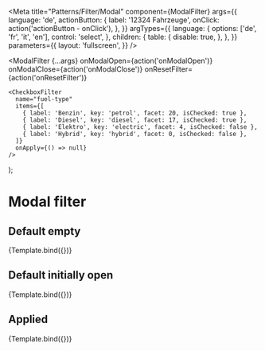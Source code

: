 


<Meta
  title="Patterns/Filter/Modal"
  component={ModalFilter}
  args={{
    language: 'de',
    actionButton: {
      label: '12324 Fahrzeuge',
      onClick: action('actionButton - onClick'),
    },
  }}
  argTypes={{
    language: {
      options: ['de', 'fr', 'it', 'en'],
      control: 'select',
    },
    children: {
      table: {
        disable: true,
      },
    },
  }}
  parameters={{
    layout: 'fullscreen',
  }}
/>

  <ModalFilter
    {...args}
    onModalOpen={action('onModalOpen')}
    onModalClose={action('onModalClose')}
    onResetFilter={action('onResetFilter')}
  >
    <CheckboxFilter
      name="fuel-type"
      items={[
        { label: 'Benzin', key: 'petrol', facet: 20, isChecked: true },
        { label: 'Diesel', key: 'diesel', facet: 17, isChecked: true },
        { label: 'Elektro', key: 'electric', facet: 4, isChecked: false },
        { label: 'Hybrid', key: 'hybrid', facet: 0, isChecked: false },
      ]}
      onApply={() => null}
    />
  </ModalFilter>
);

# Modal filter

<ArgsTable of={ModalFilter} />

## Default empty

<Canvas>
  <Story
    name="Default empty"
    args={{
      label: 'Treibstoff',
    }}
    argTypes={{
      actionButton: {
        table: {
          disable: true,
        },
      },
    }}
  >
    {Template.bind({})}
  </Story>
</Canvas>

## Default initially open

<Canvas>
  <Story
    name="Default initially open"
    args={{
      label: 'Treibstoff',
      initialModalState: 'open',
    }}
    argTypes={{
        initialModalState: {
        options: ['open', 'closed'],
        control: 'select',
      },
      actionButton: {
        table: {
          disable: true,
        },
      },
    }}
  >
    {Template.bind({})}
  </Story>
</Canvas>

## Applied

<Canvas>
  <Story
    name="Applied"
    args={{
      label: 'Treibstoff',
      displayValue: 'Benzin, Diesel, Elektro, Hybrid, Plug-In',
      numberOfAppliedFilters: 5,
      isApplied: true,
    }}
    argTypes={{
      isApplied: {
        table: {
          disable: true,
        },
      },
    }}
  >
    {Template.bind({})}
  </Story>
</Canvas>
